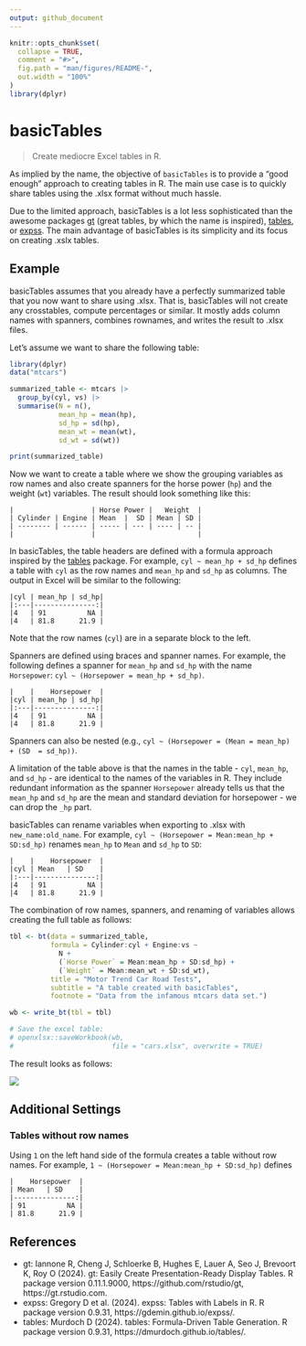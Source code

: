 ```yaml
---
output: github_document
---
```


<!-- README.md is generated from README.Rmd. Please edit that file -->

```r
knitr::opts_chunk$set(
  collapse = TRUE,
  comment = "#>",
  fig.path = "man/figures/README-",
  out.width = "100%"
)
library(dplyr)
```

# basicTables

> Create mediocre Excel tables in R.

As implied by the name, the objective of `basicTables` is to provide a "good enough" 
approach to creating tables in R. The main use case is to quickly
share tables using the .xlsx format without much hassle.

Due to the limited approach, basicTables is a lot less sophisticated than the
awesome packages [gt](https://gt.rstudio.com/) (great tables, by which the name is inspired),
[tables](https://dmurdoch.github.io/tables/), or [expss](https://gdemin.github.io/expss/#Introduction).
The main advantage of basicTables is its simplicity and its focus on creating 
.xslx tables.

## Example

basicTables assumes that you already have a perfectly summarized table
that you now want to share using .xlsx. That is, basicTables will not create any
crosstables, compute percentages or similar. It mostly adds column names with
spanners, combines rownames, and writes the result to .xlsx files.

Let's assume we want to share the following table:
```r
library(dplyr)
data("mtcars")

summarized_table <- mtcars |>
  group_by(cyl, vs) |>
  summarise(N = n(),
            mean_hp = mean(hp),
            sd_hp = sd(hp),
            mean_wt = mean(wt),
            sd_wt = sd(wt))

print(summarized_table)
```

Now we want to create a table where we show the grouping variables
as row names and also create spanners for the horse power (`hp`) and the
weight (`wt`) variables. The result should look something like this:

```
|                   | Horse Power |   Weight  |
| Cylinder | Engine | Mean  |  SD | Mean | SD |
| -------- | ------ | ----- | --- | ---- | -- |
|                   |                         |
```

In basicTables, the table headers are defined with a formula approach inspired by
the [tables](https://dmurdoch.github.io/tables/) package. For example,
`cyl ~ mean_hp + sd_hp` defines a table with `cyl` as the
row names and `mean_hp` and `sd_hp` as columns. The output in Excel will
be similar to the following:

```
|cyl | mean_hp | sd_hp|
|:---|---------------:|
|4   | 91          NA |
|4   | 81.8      21.9 |
```

Note that the row names (`cyl`) are in a separate block to the left.

Spanners are defined using braces and spanner names. For example, the 
following defines a spanner for `mean_hp` and `sd_hp` with the name `Horsepower`:
`cyl ~ (Horsepower = mean_hp + sd_hp)`.

```
|    |    Horsepower  |
|cyl | mean_hp | sd_hp|
|:---|---------------:|
|4   | 91          NA |
|4   | 81.8      21.9 |
```

Spanners can also be nested (e.g., `cyl ~ (Horsepower = (Mean = mean_hp) + (SD  = sd_hp))`.

A limitation of the table above is that the names in the table - `cyl`, `mean_hp`, and `sd_hp` - 
are identical to the names of the variables in R.
They include redundant information as the spanner `Horsepower` already tells us
that the `mean_hp` and `sd_hp` are the mean and standard deviation for horsepower - 
we can drop the `_hp` part. 

basicTables can rename variables when exporting to .xlsx with `new_name:old_name`.
For example, `cyl ~ (Horsepower = Mean:mean_hp + SD:sd_hp)` renames `mean_hp` to
`Mean` and `sd_hp` to `SD`:

```
|    |    Horsepower  |
|cyl | Mean   | SD    |
|:---|---------------:|
|4   | 91          NA |
|4   | 81.8      21.9 |
```

The combination of row names, spanners, and renaming of variables allows creating
the full table as follows:

```r
tbl <- bt(data = summarized_table,
          formula = Cylinder:cyl + Engine:vs ~
            N +
            (`Horse Power` = Mean:mean_hp + SD:sd_hp) +
            (`Weight` = Mean:mean_wt + SD:sd_wt),
          title = "Motor Trend Car Road Tests",
          subtitle = "A table created with basicTables",
          footnote = "Data from the infamous mtcars data set.")

wb <- write_bt(tbl = tbl)

# Save the excel table:
# openxlsx::saveWorkbook(wb,
#                        file = "cars.xlsx", overwrite = TRUE)
```

The result looks as follows:

![](man/figures/basicTables_example_cars.png)

## Additional Settings 

### Tables without row names

Using `1` on the left hand side of the formula creates a table without row names.
For example, `1 ~ (Horsepower = Mean:mean_hp + SD:sd_hp)` defines

```
|    Horsepower  |
| Mean   | SD    |
|---------------:|
| 91          NA |
| 81.8      21.9 |
```

## References

- gt: Iannone R, Cheng J, Schloerke B, Hughes E, Lauer A, Seo J, Brevoort K, Roy O (2024). gt: Easily Create Presentation-Ready Display Tables. R package version 0.11.1.9000, https://github.com/rstudio/gt, https://gt.rstudio.com.
- expss: Gregory D et al. (2024). expss: Tables with Labels in R. R package version 0.9.31, https://gdemin.github.io/expss/. 
- tables: Murdoch D (2024). tables: Formula-Driven Table Generation. R package version 0.9.31, https://dmurdoch.github.io/tables/. 

